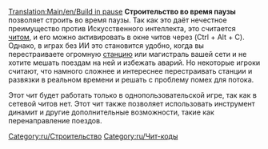 [[Translation:Main/en/Build in pause]]
{{ru/Заметка|Начиная с версии 1.1.0, это не чит, а [[Main/ru/Расширенные настройки|расширенная настройка]], которая позволяет выбрать, что можно делать во время паузы.}}
'''Строительство во время паузы''' позволяет строить во время паузы. Так как это даёт нечестное преимущество против Искусственного интеллекта, это считается [[Main/ru/Чит-коды|читом]], и его можно активировать в окне читов через (Ctrl + Alt + C). Однако, в играх без ИИ это становится удобно, когда вы перестраиваете огромную [[Main/ru/Станции|станцию]] или магистраль вашей сети и не хотите мешать поездам на ней и избежать аварий. Но некоторые игроки считают, что намного сложнее и интереснее перестраивать станции и развязки в реальном времени и решать с проблему помех для потока.

Этот чит будет работать только в однопользовательской игре, так как в сетевой читов нет. Этот чит также позволяет использовать инструмент динамит и другие дополнительные возможности, такие как перенаправление поездов.

[[Category:ru/Строительство]]
[[Category:ru/Чит-коды]]